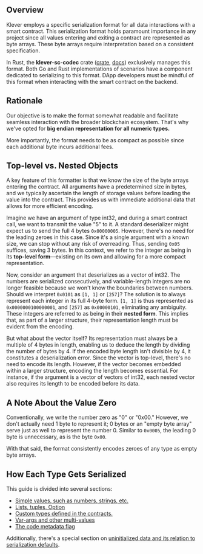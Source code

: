 ## Overview

Klever employs a specific serialization format for all data interactions with a smart contract. This serialization format holds paramount importance in any project since all values entering and exiting a contract are represented as byte arrays. These byte arrays require interpretation based on a consistent specification.

In Rust, the **klever-sc-codec** crate ([crate](https://crates.io/crates/klever-sc-codec), [docs](https://docs.rs/klever-sc-codec/latest/klever_sc_codec/)) exclusively manages this format. Both Go and Rust implementations of scenarios have a component dedicated to serializing to this format. DApp developers must be mindful of this format when interacting with the smart contract on the backend.

## Rationale

Our objective is to make the format somewhat readable and facilitate seamless interaction with the broader blockchain ecosystem. That's why we've opted for **big endian representation for all numeric types.**

More importantly, the format needs to be as compact as possible since each additional byte incurs additional fees.

## Top-level vs. Nested Objects

A key feature of this formatter is that we know the size of the byte arrays entering the contract. All arguments have a predetermined size in bytes, and we typically ascertain the length of storage values before loading the value into the contract. This provides us with immediate additional data that allows for more efficient encoding.

Imagine we have an argument of type int32, and during a smart contract call, we want to transmit the value "5" to it. A standard deserializer might expect us to send the full 4 bytes `0x00000005`. However, there's no need for the leading zeroes in this case. Since it's a single argument with a known size, we can stop without any risk of overreading. Thus, sending `0x05` suffices, saving 3 bytes. In this context, we refer to the integer as being in its **top-level form**—existing on its own and allowing for a more compact representation.

Now, consider an argument that deserializes as a vector of int32. The numbers are serialized consecutively, and variable-length integers are no longer feasible because we won't know the boundaries between numbers. Should we interpret `0x0101` as `[1, 1]` or `[257]`? The solution is to always represent each integer in its full 4-byte form. `[1, 1]` is thus represented as `0x0000000100000001`, and `[257]` as `0x00000101`, eliminating any ambiguity. These integers are referred to as being in their **nested form**. This implies that, as part of a larger structure, their representation length must be evident from the encoding.

But what about the vector itself? Its representation must always be a multiple of 4 bytes in length, enabling us to deduce the length by dividing the number of bytes by 4. If the encoded byte length isn't divisible by 4, it constitutes a deserialization error. Since the vector is top-level, there's no need to encode its length. However, if the vector becomes embedded within a larger structure, encoding the length becomes essential. For instance, if the argument is a vector of vectors of int32, each nested vector also requires its length to be encoded before its data.

## A Note About the Value Zero

Conventionally, we write the number zero as "0" or "0x00." However, we don't actually need 1 byte to represent it; 0 bytes or an "empty byte array" serve just as well to represent the number 0. Similar to `0x0005`, the leading 0 byte is unnecessary, as is the byte `0x00`.

With that said, the format consistently encodes zeroes of any type as empty byte arrays.

## How Each Type Gets Serialized

This guide is divided into several sections:

- [Simple values, such as numbers, strings, etc.](/smart-contracts/data/simple-values)
- [Lists, tuples, Option](/smart-contracts/data/composite-values)
- [Custom types defined in the contracts.](/smart-contracts/data/custom-types)
- [Var-args and other multi-values](/smart-contracts/data/multi-values)
- [The code metadata flag](/smart-contracts/data/code-metadata)

Additionally, there's a special section on [uninitialized data and its relation to serialization defaults](/smart-contracts/data/defaults).
